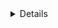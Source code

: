 <Title>私について</Title>
<Details category="job" date="1639908645000" />
<Text>
    <b>お詫び申し上げますが、こちらのページは機械翻訳によるものとなっております。ご了承くださいませ。</b>
</Text>
<Text>
    私の名前はエフゲニーです。私の主な方向性はフロントエンド開発です。
    <b>スタックはNext（React）、Apolloです。</b>
    <br />
    2019年以来、ウェブ開発に従事しており、以前は特にオンラインストア、CRMシステム、
    <br /> eコマース、フードデリバリーなどのPHP開発に従事していました。
</Text>
<Text>
    現在は積極的にSPA、SSR、Daapアプリケーションの開発を行っており、バックエンド開発も行っています。
    <br /> REST APIやGraphQLの作成なども行っています。
</Text>
<Label>ツールと技術</Label>
<Text>
    フロントエンドの開発では、主に
    <b>
        Next.js（React）、redux/zustand/apollo
        <br />
    </b>
    （プロジェクトによって異なります）、
    <b>typescript（javascript）</b>を主な技術として使用しています。
    <br />
    スタイリングには<b>
        styled-components、sass、モジュール（css/scss）、emotion
    </b>を使用しています。
    <br />
    コンポーネントの独立した表示には<b>storybook</b>を使用しています。
    <br />
    プロジェクトのローカリゼーションには<b>i18n</b>というライブラリを使用しています。
</Text>
<Text>
    プロジェクトの構造は
    <a href="https://feature-sliced.design" target="_blank">
        feature-sliced
    </a>
    メソドロジーに従っています。
    <br />
    コミットは
    <a href="https://www.conventionalcommits.org/en/v1.0.0" target="_blank">
        Conventional Commits
    </a>
    を使用し、git flowのブランチで作業しています。
    <br />
    アプリケーションのためのdockerfileの作成も行っています。
    <br />
</Text>
<Text>
    拡張機能や追加ツールとしては、Prettier、Eslint、GitLens、Apollo
    GraphQLがあります。
</Text>

<Label>その他</Label>

<Text>
    <b>Frontend</b>
</Text>
<List>
    <li>TypeScript / JavaScript (ES6+) NextJS / ReactJS</li>
    <li>
        Apollo / Redux Toolkit / Redux / Redux Saga / Redux Thunk / Zustand /
        React Context
    </li>
    <li>
        Reselect React Hook Form / Formik SCSS / styled-components / CSS Modules
        / emotion
    </li>
    <li>
        UI / Semantic UI / Twitter Bootstrap / Ant Design / Webpack / Rollup
    </li>
    <li>Profiler</li>
    <li>Optimizing Perfomance / Code Splitting / Prettier</li>
</List>

<Text>
    <b>Backend</b>
</Text>
<List>
    <li>Node.JS / Nest.JS / Express / GraphQL</li>
    <li> TypeORM / MongoDB / Mongoose / Prisma / Redis</li>
    <li> JWT / PassportJS </li>
</List>

<Text>
    <b>Blockchain</b>
</Text>
<List>
    <li>Remix</li>
    <li>Solidity</li>
    <li>Truffle</li>
    <li>Mocha(tests)</li>
    <li>*Multi-blockchain development</li>
</List>
<Text>
    <b>Other skills</b>
</Text>
<List>
    <li>Module Federation micro frontends</li>
    <li>Vue</li>
    <li>Jest</li>
    <li>Git / GitHub / Bitbucket / GitLab </li> <li> Docker, CI/CD </li>
    <li> React Native </li>
    <li> Jira, Confluence, Notion, Azure</li>
</List>

<Label as="link"><a href="mailto:eugenepoluakov@gmail.com"> ご連絡先 </a></Label>
<Text>ページのフッターに連絡先が記載されていますので、ご確認くださいませ。</Text>
